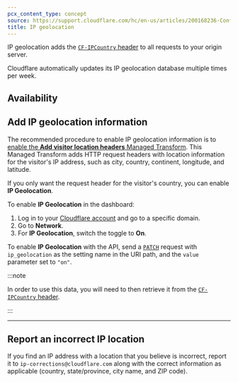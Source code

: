 ```yaml
---
pcx_content_type: concept
source: https://support.cloudflare.com/hc/en-us/articles/200168236-Configuring-IP-geolocation
title: IP geolocation
---
```



IP geolocation adds the [`CF-IPCountry` header](/fundamentals/reference/http-headers/#cf-ipcountry) to all requests to your origin server.

Cloudflare automatically updates its IP geolocation database multiple times per week.

## Availability

<FeatureTable id="network.ip_geolocation" />

## Add IP geolocation information

The recommended procedure to enable IP geolocation information is to [enable the **Add visitor location headers** Managed Transform](/rules/transform/managed-transforms/reference/#add-visitor-location-headers). This Managed Transform adds HTTP request headers with location information for the visitor's IP address, such as city, country, continent, longitude, and latitude.

If you only want the request header for the visitor's country, you can enable **IP Geolocation**.

<Tabs syncKey="dashPlusAPI"> <TabItem label="Dashboard">

To enable **IP Geolocation** in the dashboard:

1. Log in to your [Cloudflare account](https://dash.cloudflare.com) and go to a specific domain.
2. Go to **Network**.
3. For **IP Geolocation**, switch the toggle to **On**.

</TabItem> <TabItem label="API">

To enable **IP Geolocation** with the API, send a [`PATCH`](/api/resources/zones/subresources/settings/methods/edit/) request with `ip_geolocation` as the setting name in the URI path, and the `value` parameter set to `"on"`.

</TabItem> </Tabs>

:::note

In order to use this data, you will need to then retrieve it from the [`CF-IPCountry` header](/fundamentals/reference/http-headers/#cf-ipcountry).

:::

---

## Report an incorrect IP location

If you find an IP address with a location that you believe is incorrect, report it to `ip-corrections@cloudflare.com` along with the correct information as applicable (country, state/province, city name, and ZIP code).
